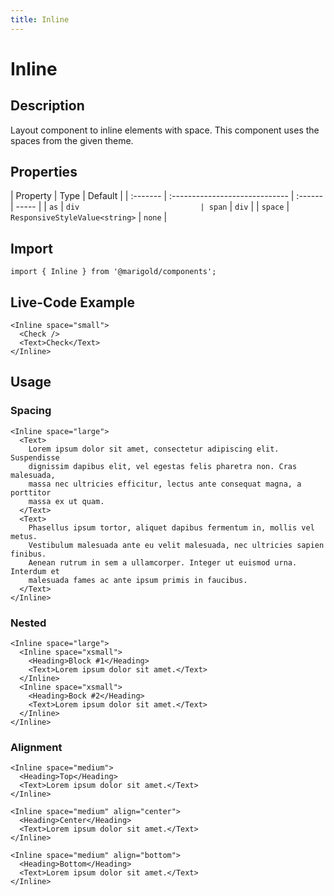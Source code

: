 ```yaml
---
title: Inline
---
```


# Inline

## Description

Layout component to inline elements with space. This component uses the spaces from the given theme.

## Properties

| Property | Type                           | Default |
| :------- | :----------------------------- | :------ | ----- |
| `as`     | `div                           | span`   | `div` |
| `space`  | `ResponsiveStyleValue<string>` | `none`  |

## Import

```tsx onlyCode
import { Inline } from '@marigold/components';
```

## Live-Code Example

```tsx expandCode
<Inline space="small">
  <Check />
  <Text>Check</Text>
</Inline>
```

## Usage

### Spacing

```tsx
<Inline space="large">
  <Text>
    Lorem ipsum dolor sit amet, consectetur adipiscing elit. Suspendisse
    dignissim dapibus elit, vel egestas felis pharetra non. Cras malesuada,
    massa nec ultricies efficitur, lectus ante consequat magna, a porttitor
    massa ex ut quam.
  </Text>
  <Text>
    Phasellus ipsum tortor, aliquet dapibus fermentum in, mollis vel metus.
    Vestibulum malesuada ante eu velit malesuada, nec ultricies sapien finibus.
    Aenean rutrum in sem a ullamcorper. Integer ut euismod urna. Interdum et
    malesuada fames ac ante ipsum primis in faucibus.
  </Text>
</Inline>
```

### Nested

```tsx
<Inline space="large">
  <Inline space="xsmall">
    <Heading>Block #1</Heading>
    <Text>Lorem ipsum dolor sit amet.</Text>
  </Inline>
  <Inline space="xsmall">
    <Heading>Bock #2</Heading>
    <Text>Lorem ipsum dolor sit amet.</Text>
  </Inline>
</Inline>
```

### Alignment

```tsx
<Inline space="medium">
  <Heading>Top</Heading>
  <Text>Lorem ipsum dolor sit amet.</Text>
</Inline>
```

```tsx
<Inline space="medium" align="center">
  <Heading>Center</Heading>
  <Text>Lorem ipsum dolor sit amet.</Text>
</Inline>
```

```tsx
<Inline space="medium" align="bottom">
  <Heading>Bottom</Heading>
  <Text>Lorem ipsum dolor sit amet.</Text>
</Inline>
```
